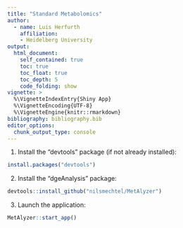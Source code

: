 ```yaml
---
title: "Standard Metabolomics"
author:
  - name: Luis Herfurth
    affiliation:
    - Heidelberg University
output:
  html_document:
    self_contained: true
    toc: true
    toc_float: true
    toc_depth: 5
    code_folding: show
vignette: >
  %\VignetteIndexEntry{Shiny App}
  %\VignetteEncoding{UTF-8}
  %\VignetteEngine{knitr::rmarkdown}
bibliography: bibliography.bib
editor_options:
  chunk_output_type: console
---
```



1. Install the "devtools" package (if not already installed):


```r
install.packages("devtools")
```


2. Install the "dgeAnalysis" package:


```r
devtools::install_github("nilsmechtel/MetAlyzer")
```


3. Launch the application:


```r
MetAlyzer::start_app()
```
